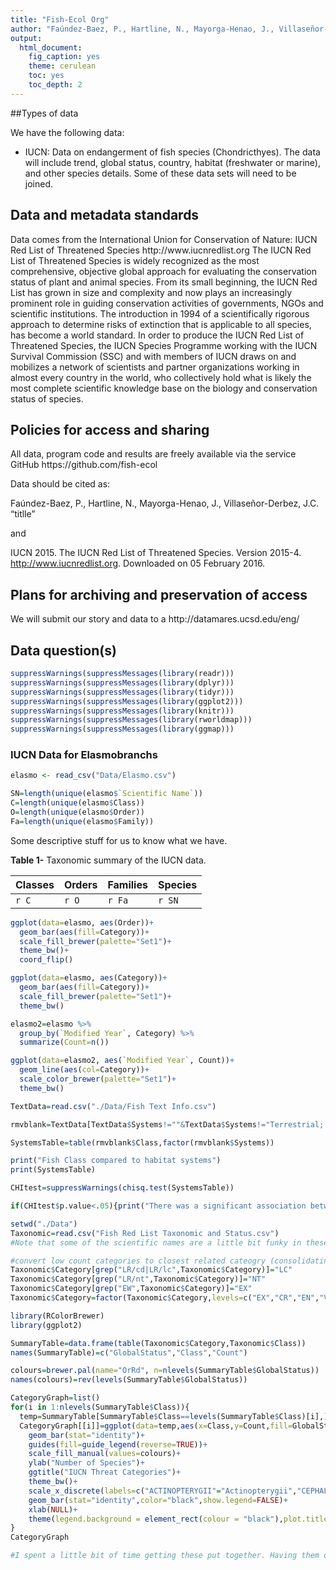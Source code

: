 ```yaml
---
title: "Fish-Ecol Org"
author: "Faúndez-Baez, P., Hartline, N., Mayorga-Henao, J., Villaseñor-Derbez, J.C."
output:
  html_document:
    fig_caption: yes
    theme: cerulean
    toc: yes
    toc_depth: 2
---
```


##Types of data

We have the following data:

- IUCN: Data on endangerment of fish species (Chondricthyes). The data will include trend, global status, country, habitat (freshwater or marine), and other species details. Some of these data sets will need to be joined.
 
## Data and metadata standards
 
Data comes from the International Union for Conservation of Nature: IUCN Red List of Threatened Species
http://www.iucnredlist.org
The IUCN Red List of Threatened Species is widely recognized as the most comprehensive, objective global approach for evaluating the conservation status of plant and animal species. From its small beginning, the IUCN Red List has grown in size and complexity and now plays an increasingly prominent role in guiding conservation activities of governments, NGOs and scientific institutions. The introduction in 1994 of a scientifically rigorous approach to determine risks of extinction that is applicable to all species, has become a world standard. In order to produce the IUCN Red List of Threatened Species, the IUCN Species Programme working with the IUCN Survival Commission (SSC) and with members of IUCN draws on and mobilizes a network of scientists and partner organizations working in almost every country in the world, who collectively hold what is likely the most complete scientific knowledge base on the biology and conservation status of species.
 
## Policies for access and sharing

All data, program code and results are freely available via the service GitHub https://github.com/fish-ecol

Data should be cited as: 

Faúndez-Baez, P., Hartline, N., Mayorga-Henao, J., Villaseñor-Derbez, J.C. "titlle"

and

IUCN 2015. The IUCN Red List of Threatened Species. Version 2015-4. <http://www.iucnredlist.org>. Downloaded on 05 February 2016.


## Plans for archiving and preservation of access

We will submit our story and data to a http://datamares.ucsd.edu/eng/ 

## Data question(s)


```r

suppressWarnings(suppressMessages(library(readr)))
suppressWarnings(suppressMessages(library(dplyr)))
suppressWarnings(suppressMessages(library(tidyr)))
suppressWarnings(suppressMessages(library(ggplot2)))
suppressWarnings(suppressMessages(library(knitr)))
suppressWarnings(suppressMessages(library(rworldmap)))
suppressWarnings(suppressMessages(library(ggmap)))

```


### IUCN Data for Elasmobranchs

```r
elasmo <- read_csv("Data/Elasmo.csv")

SN=length(unique(elasmo$`Scientific Name`))
C=length(unique(elasmo$Class))
O=length(unique(elasmo$Order))
Fa=length(unique(elasmo$Family))
```

Some descriptive stuff for us to know what we have.

**Table 1-** Taxonomic summary of the IUCN data.

Classes | Orders | Families  | Species
--------|--------|-----------|--------
`r C`   | `r O`  |  `r Fa`   | `r SN`


```r

ggplot(data=elasmo, aes(Order))+
  geom_bar(aes(fill=Category))+
  scale_fill_brewer(palette="Set1")+
  theme_bw()+
  coord_flip()

```

```r

ggplot(data=elasmo, aes(Category))+
  geom_bar(aes(fill=Category))+
  scale_fill_brewer(palette="Set1")+
  theme_bw()
```

```r

elasmo2=elasmo %>%
  group_by(`Modified Year`, Category) %>%
  summarize(Count=n())

ggplot(data=elasmo2, aes(`Modified Year`, Count))+
  geom_line(aes(col=Category))+
  scale_color_brewer(palette="Set1")+
  theme_bw()
```

```r
TextData=read.csv("./Data/Fish Text Info.csv")

rmvblank=TextData[TextData$Systems!=""&TextData$Systems!="Terrestrial; Freshwater",]

SystemsTable=table(rmvblank$Class,factor(rmvblank$Systems))

print("Fish Class compared to habitat systems")
print(SystemsTable)

CHItest=suppressWarnings(chisq.test(SystemsTable))

if(CHItest$p.value<.05){print("There was a significant association between fish class and habitat system")}else{print("There was no significant association between fish class and habitat system")}

```


```r
setwd("./Data")
Taxonomic=read.csv("Fish Red List Taxonomic and Status.csv")
#Note that some of the scientific names are a little bit funky in these files. They seem to have not too much information on them and as such have weird characters that may confuse any code used for joining and such.

#convert low count categories to closest related cateogry (consolidating categories-- we can also just remove them). #note that grep below finds the index of LR/cd OR LR/lc.
Taxonomic$Category[grep("LR/cd|LR/lc",Taxonomic$Category)]="LC" 
Taxonomic$Category[grep("LR/nt",Taxonomic$Category)]="NT"
Taxonomic$Category[grep("EW",Taxonomic$Category)]="EX"
Taxonomic$Category=factor(Taxonomic$Category,levels=c("EX","CR","EN","VU","NT","LC","DD")) 

library(RColorBrewer)
library(ggplot2)

SummaryTable=data.frame(table(Taxonomic$Category,Taxonomic$Class))
names(SummaryTable)=c("GlobalStatus","Class","Count")

colours=brewer.pal(name="OrRd", n=nlevels(SummaryTable$GlobalStatus))
names(colours)=rev(levels(SummaryTable$GlobalStatus))

CategoryGraph=list()
for(i in 1:nlevels(SummaryTable$Class)){
  temp=SummaryTable[SummaryTable$Class==levels(SummaryTable$Class)[i],]
  CategoryGraph[[i]]=ggplot(data=temp,aes(x=Class,y=Count,fill=GlobalStatus,order=GlobalStatus,width=.3))+
    geom_bar(stat="identity")+
    guides(fill=guide_legend(reverse=TRUE))+
    scale_fill_manual(values=colours)+
    ylab("Number of Species")+
    ggtitle("IUCN Threat Categories")+
    theme_bw()+
    scale_x_discrete(labels=c("ACTINOPTERYGII"="Actinopterygii","CEPHALASPIDOMORPHI"="Cephalaspidomorphi","CHONDRICHTHYES"="Chondrichthyes","MYXINI"="Myxini","SARCOPTERYGII"="Sarcopterygii"))+
    geom_bar(stat="identity",color="black",show.legend=FALSE)+
    xlab(NULL)+
    theme(legend.background = element_rect(colour = "black"),plot.title = element_text(size = 17, vjust = 2),axis.text=element_text(size=17),axis.title=element_text(size=15,vjust = 1),legend.title=element_blank(),legend.text=element_text(size=13))
}
CategoryGraph

#I spent a little bit of time getting these put together. Having them on the same graph doesn't work since Actinopterygii is so much larger than the other fish classes. I was looking into getting them laid out horizontally (something like facet_grid) with unique axes for each but only a single title and one legend. It looks like working with Actinopterygii and Chondrichthyes is our best option if we want to do more than Chondrichthyes. The next step that might be good is to use 'taxize' to obtain encyclopedia of life (EOL) information on the weight of the species in chondrichthyes.

```



